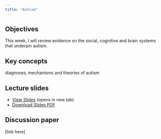 ```yaml
---
title: "Autism"
---
```


## Objectives

This week, I will review evidence on the social, cognitive and brain systems that underpin autism.

::: {.callout-note icon="false"}
## Key concepts
diagnoses, mechanisms and theories of autism

:::

## Lecture slides

- [View Slides](slides/week12/12_autism_slides.html){target="_blank"} (opens in new tab)
- [Download Slides PDF](slides/week12/12_autism_slides.pdf){download="12_autism_slides.pdf"}

## Discussion paper

[link here]
